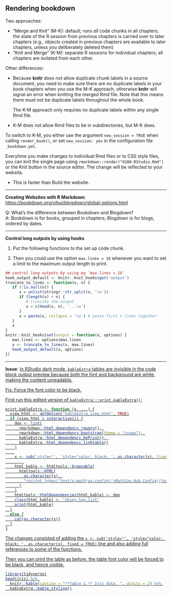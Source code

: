 ## Rendering bookdown

Two approaches:

- “Merge and Knit” (M-K): default; runs *all* code chunks in all chapters; the state of the R session from previous chapters is carried over to later chapters (e.g., objects created in previous chapters are available to later chapters, unless you deliberately deleted them)
- “Knit and Merge” (K-M): separate R sessions for individual chapters; all chapters are isolated from each other.

Other differences:

- Because **knitr** does not allow duplicate chunk labels in a source document, you need to make sure there are no duplicate labels in your book chapters when you use the M-K approach, otherwise **knitr** will signal an error when knitting the merged Rmd file. Note that this means there must not be duplicate labels throughout the whole book. 

  The K-M approach only requires no duplicate labels within any single Rmd file.

- K-M does not allow Rmd files to be in subdirectories, but M-K does.

To switch to K-M, you either use the argument `new_session = TRUE` when calling `render_book()`, or set `new_session: yes` in the configuration file `_bookdown.yml`.


Everytime you make changes to individual Rmd files or to CSS style files, you can knit the single page using `rmarkdown::render("0100-RStudio.Rmd")` or the Knit button in the source editor. The change will be reflected to your website.

- This is faster than Build the website.

--------------------------------------------------------------------------------

**Creating Websites with R Markdown**: <https://bookdown.org/yihui/blogdown/global-options.html>

Q: What's the difference between Bookdown and Blogdown?  
A: Bookdown is for books, grouped in chapters; Blogdown is for blogs, ordered by dates.



--------------------------------------------------------------------------------

**Control long outputs by using hooks**

1. Put the following functions to the set up code chunk.

2. Then you could use the option `max.lines = 10` whenever you want to set a limit to the maximum output length to print.

```r
## control long outputs by using eg `max.lines = 10`
hook_output_default <- knitr::knit_hooks$get('output')
truncate_to_lines <- function(x, n) {
   if (!is.null(n)) {
      x = unlist(stringr::str_split(x, '\n'))
      if (length(x) > n) {
         # truncate the output
         x = c(head(x, n), '...\n')
      }
      x = paste(x, collapse = '\n') # paste first n lines together
   }
   x
}
knitr::knit_hooks$set(output = function(x, options) {
   max.lines <- options$max.lines
   x <- truncate_to_lines(x, max.lines)
   hook_output_default(x, options)
})
```

--------------------------------------------------------------------------------

**Issue**: <u>In RStudio dark mode<u>, `kableExtra` tables are invisible in the code block output preview because both the font and background are white, making the content unreadable.

Fix: Force the font color to be black. 

First run this edited version of `kableExtra:::print.kableExtra()`:

```r
print.kableExtra <- function (x, ...) {
  view_html <- getOption("kableExtra_view_html", TRUE)
  if (view_html & interactive()) {
    dep <- list(
      rmarkdown::html_dependency_jquery(), 
      rmarkdown::html_dependency_bootstrap(theme = "cosmo"), 
      kableExtra::html_dependency_kePrint(), 
      kableExtra::html_dependency_lightable()
    )
    
    x <- sub('style="', 'style="color: black; ', as.character(x), fixed = TRUE)
        
    html_kable <- htmltools::browsable(
      htmltools::HTML(
        as.character(x), 
        "<script type=\"text/x-mathjax-config\">MathJax.Hub.Config({tex2jax: {inlineMath: [[\"$\",\"$\"]]}})</script><script async src=\"https://mathjax.rstudio.com/latest/MathJax.js?config=TeX-AMS-MML_HTMLorMML\"></script>"
      )
    )
    htmltools::htmlDependencies(html_kable) <- dep
    class(html_kable) <- "shiny.tag.list"
    print(html_kable)
  }
  else {
    cat(as.character(x))
  }
}
```

The changes consisted of adding the `x <- sub('style="', 'style="color: black; ', as.character(x), fixed = TRUE)` line and also adding full references to some of the functions.

Then you can print the table as before, the table font color will be forced to be black, and hence visible.

```r
library(tidyverse)
head(iris) %>% 
  knitr::kable(caption = "**Table 1.** Iris data. ", digits = 2) %>% 
  kableExtra::kable_styling()
```


